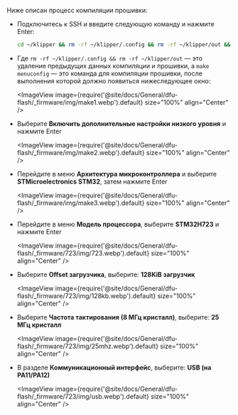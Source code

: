 Ниже описан процесс компиляции прошивки:
* Подключитесь к SSH и введите следующую команду и нажмите Enter:

    ```bash
    cd ~/klipper && rm -rf ~/klipper/.config && rm -rf ~/klipper/out && make menuconfig
    ```

* Где `rm -rf ~/klipper/.config && rm -rf ~/klipper/out` — это удаление предыдущих данных компиляции и прошивки, а `make menuconfig` — это команда для компиляции прошивки, после выполнения которой должно появиться нижеследующее окно:

    <ImageView image={require('@site/docs/General/dfu-flash/_firmware/img/make1.webp').default} size="100%" align="Center" />

* Выберите **Включить дополнительные настройки низкого уровня** и нажмите Enter

    <ImageView image={require('@site/docs/General/dfu-flash/_firmware/img/make2.webp').default} size="100%" align="Center" />

* Перейдите в меню **Архитектура микроконтроллера** и выберите **STMicroelectronics STM32**, затем нажмите Enter

    <ImageView image={require('@site/docs/General/dfu-flash/_firmware/img/make3.webp').default} size="100%" align="Center" />

* Перейдите в меню **Модель процессора**, выберите **STM32H723** и нажмите Enter

    <ImageView image={require('@site/docs/General/dfu-flash/_firmware/723/img/723.webp').default} size="100%" align="Center" />

* Выберите **Offset загрузчика**, выберите: **128KiB загрузчик**

    <ImageView image={require('@site/docs/General/dfu-flash/_firmware/723/img/128kb.webp').default} size="100%" align="Center" />

* Выберите **Частота тактирования (8 МГц кристалл)**, выберите: **25 МГц кристалл**

    <ImageView image={require('@site/docs/General/dfu-flash/_firmware/723/img/25mhz.webp').default} size="100%" align="Center" />

* В разделе **Коммуникационный интерфейс**, выберите: **USB (на PA11/PA12)**

    <ImageView image={require('@site/docs/General/dfu-flash/_firmware/723/img/usb.webp').default} size="100%" align="Center" />
